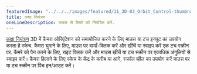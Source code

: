 ---
featuredImage: "../../../images/featured/11_3D-03_Orbit_Control-thumbnail.png"
title: कक्षा नियंत्रण
oneLineDescription: माउस से कैमरे को नियंत्रित करें.
---

<a href='https://p5js.org/reference/#/p5/orbitControl' target="_blank">कक्षा नियंत्रण</a>
3D में कैमरा ओरिएंटेशन को समायोजित करने के लिए माउस या टच इनपुट का उपयोग करता है
स्केच. कैमरा घुमाने के लिए, माउस पर बायाँ-क्लिक करें और खींचें या स्वाइप करें
एक टच स्क्रीन पर. कैमरे को पैन करने के लिए, राइट क्लिक करें और माउस खींचें
या टच स्क्रीन पर एकाधिक अंगुलियों से स्वाइप करें। कैमरा हिलाने के लिए
स्केच के केंद्र के करीब या आगे, स्क्रॉल व्हील का उपयोग करें
माउस पर या टच स्क्रीन पर पिंच इन/आउट करें।